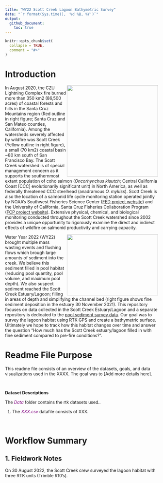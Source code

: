 ```yaml
---
title: "WY22 Scott Creek Lagoon Bathymetric Survey"
date: "`r format(Sys.time(), '%d %B, %Y')`"
output: 
  github_document:
    toc: true
---
```


<!-- README.md is generated from README.Rmd. Please edit that file -->

```r
knitr::opts_chunk$set(
  collapse = TRUE,
  comment = "#>"
)
```


# Introduction

<img align="Right" width="300" height="300" src="Figures/CZU_perim_SCWatershed_crop_20210426.jpg"> 

In August 2020, the CZU Lightning Complex fire burned more than 350 km2 (86,500 acres) of coastal forests and hills in the Santa Cruz Mountains region (Red outline in right figure; Santa Cruz and San Mateo counties, California). Among the watersheds severely affected by wildfire was Scott Creek (Yellow outline in right figure), a small (70 km2) coastal basin ~80 km south of San Francisco Bay. The Scott Creek watershed is of special management concern as it supports the southernmost extant population of coho salmon (*Oncorhynchus kisutch*; Central California Coast [CCC] evolutionarily significant unit) in North America, as well as federally threatened CCC steelhead (anadramous *O. mykiss*). Scott Creek is also the location of a salmonid life cycle monitoring station operated jointly by NOAA’s Southwest Fisheries Science Center ([FED project website](https://www.fisheries.noaa.gov/west-coast/science-data/landscape-and-seascape-ecology-research-california-salmon)) and the University of California, Santa Cruz Fisheries Collaboration Program ([FCP project website](https://fisheries.ucsc.edu/research-teams/scott-creek/)). Extensive physical, chemical, and biological monitoring conducted throughout the Scott Creek watershed since 2002 provides a unique opportunity to rigorously examine the direct and indirect effects of wildfire on salmonid productivity and carrying capacity.

<img align="Right" width="300" height="200" src="Figures/Lagoon_lookingUS_20211130.jpg">

Water Year 2022 (WY22) brought multiple mass wasting events and flushing flows which brough large amounts of sediment into the creek. We believe this sediment filled in pool habitat (reducing pool quantity, pool volume, and maximum pool depth). We also suspect sediment reached the Scott Creek Estuary/Lagoon; filling in areas of depth and simplifying the channel bed (right figure shows fine sediment deposition in the estuary 30 November 2021). This repository focuses on data collected in the Scott Creek Estuary/Lagoon and a separate repository is dedicated to the [pool sediment survey data](https://drive.google.com/drive/u/1/folders/1GPUKNrafZbOOjcCcR4sZtiPQt50azaap). Our goal was to survey the lagoon habitat using RTK GPS and create a bathymetric surface. Ultimately we hope to track how this habitat changes over time and answer the question "How much has the Scott Creek estuary/lagoon filled in with fine sediment compared to pre-fire conditions?". 

# Readme File Purpose
This readme file consists of an overview of the datasets, goals, and data visualizations used in the XXXX. The goal was to [Add more details here].   

<br>

**Dataset Descriptions** 


The <span style="color:purple">*Data*</span> folder contains the rtk datasets used..

1. The <span style="color:purple">*XXX.csv*</span> datafile consists of XXX. 

<br>


# Workflow Summary

## 1. Fieldwork Notes

On 30 August 2022, the Scott Creek crew surveyed the lagoon habitat with three RTK units (Trimble R10's).